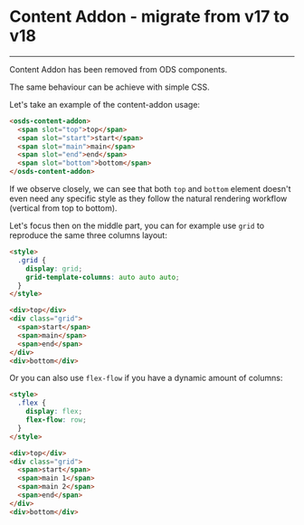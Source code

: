 
<Meta title="ODS Components/Layout/Content Addon/Migration From 17.x" />

# Content Addon - migrate from v17 to v18
----

Content Addon has been removed from ODS components.

The same behaviour can be achieve with simple CSS.

Let's take an example of the content-addon usage:
```html
<osds-content-addon>
  <span slot="top">top</span>
  <span slot="start">start</span>
  <span slot="main">main</span>
  <span slot="end">end</span>
  <span slot="bottom">bottom</span>
</osds-content-addon>
```

If we observe closely, we can see that both `top` and `bottom` element doesn't even need any specific style
as they follow the natural rendering workflow (vertical from top to bottom).

Let's focus then on the middle part, you can for example use `grid` to reproduce the same three columns layout:
```html
<style>
  .grid {
    display: grid;
    grid-template-columns: auto auto auto;
  }
</style>

<div>top</div>
<div class="grid">
  <span>start</span>
  <span>main</span>
  <span>end</span>
</div>
<div>bottom</div>
```

Or you can also use `flex-flow` if you have a dynamic amount of columns:
```html
<style>
  .flex {
    display: flex;
    flex-flow: row;
  }
</style>

<div>top</div>
<div class="grid">
  <span>start</span>
  <span>main 1</span>
  <span>main 2</span>
  <span>end</span>
</div>
<div>bottom</div>
```
